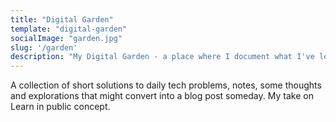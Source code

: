 ```yaml
---
title: "Digital Garden"
template: "digital-garden"
socialImage: "garden.jpg"
slug: '/garden'
description: "My Digital Garden - a place where I document what I've learned"
---
```


A collection of short solutions to daily tech problems, notes, some thoughts and explorations that might convert into a blog post someday. My take on Learn in public concept.
